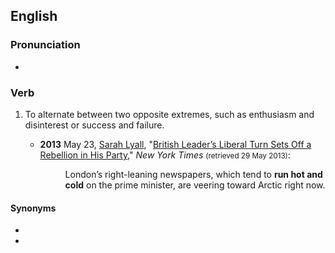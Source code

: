 ==English==

===Pronunciation===
* {{audio|en|En-au-run hot and cold.ogg|Audio (AU)}}

===Verb===
{{en-verb|run<,,ran,run> hot and cold}}

# {{lb|en|idiomatic}} To alternate between two opposite extremes, such as enthusiasm and disinterest or success and failure.
#: {{ux|en|Henrietta's feelings for Delbert '''run hot and cold'''—one minute she's hopelessly in love with him, and the next she can't stand the sight of him.}}
#: {{ux|en|The business '''runs hot and cold'''; some months our firm doesn't earn enough to cover expenses and other months, we net 400% profits.}}
#* '''2013''' May 23, [[w:Sarah Lyall|Sarah Lyall]], "[http://www.nytimes.com/2013/05/24/world/europe/british-leader-david-cameron-faces-rebellion-in-his-party.html?pagewanted=all&_r=0 British Leader’s Liberal Turn Sets Off a Rebellion in His Party]," ''New York Times'' <small>(retrieved 29 May 2013)</small>:
#*: London’s right-leaning newspapers, which tend to '''run hot and cold''' on the prime minister, are veering toward Arctic right now.

====Synonyms====
* {{l|en|blow hot and cold}}
* {{l|en|hold with the hare and run with the hounds}}